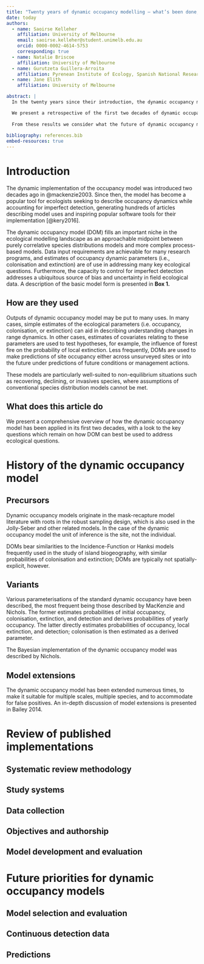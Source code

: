 ```yaml
---
title: "Twenty years of dynamic occupancy modelling – what’s been done, and where to next?"
date: today
authors:
  - name: Saoirse Kelleher
    affiliation: University of Melbourne
    email: saoirse.kelleher@student.unimelb.edu.au
    orcid: 0000-0002-4614-5753
    corresponding: true
  - name: Natalie Briscoe
    affiliation: University of Melbourne
  - name: Gurutzeta Guillera-Arroita
    affiliation: Pyrenean Institute of Ecology, Spanish National Research Council
  - name: Jane Elith
    affiliation: University of Melbourne

abstract: |
  In the twenty years since their introduction, the dynamic occupancy model has become an important tool for describing trends in species occupancy across landscapes and throughout time while accounting for imperfect detection. 

  We present a retrospective of the first two decades of dynamic occupancy modelling based on the results of a systematic review of models fit to field data. We describe how authors have used these models to describe patterns of occupancy for a diverse range of study systems and focal taxa, dedicating particular emphasis to how authors engaged with modelling decisions such as covariate selection and model evaluation. Modelling approaches vary considerably within the literature, and objective metrics of model performance are rarely estimated. 
  
  From these results we consider what the future of dynamic occupancy modelling may hold. Key questions remain on how the modelling process influences parameter estimates and model performance. Considerably more emphasis must be placed on evaluating models via processes such as out-of-sample validation. Further opportunities also abound; newly proliferating data types such as bioacoustics and camera traps present new questions around model design as well as new ways to study occupancy at scales which have not been historically possible. The suitability of dynamic occupancy models to generating predictions, as an alternative to static models, is another area which has been historically under-emphasised.
  
bibliography: references.bib
embed-resources: true
---
```


# Introduction

The dynamic implementation of the occupancy model was introduced two decades ago in @mackenzie2003. Since then, the model has become a popular tool for ecologists seeking to describe occupancy dynamics while accounting for imperfect detection, generating hundreds of articles describing model uses and inspiring popular software tools for their implementation [@kery2016].

The dynamic occupancy model (DOM) fills an important niche in the ecological modelling landscape as an approachable midpoint between purely correlative species distributions models and more complex process-based models. Data input requirements are achievable for many research programs, and estimates of occupancy dynamic parameters (i.e., colonisation and extinction) are of use in addressing many key ecological questions. Furthermore, the capacity to control for imperfect detection addresses a ubiquitous source of bias and uncertainty in field ecological data. A description of the basic model form is presented in **Box 1.**

## How are they used

Outputs of dynamic occupancy model may be put to many uses. In many cases, simple estimates of the ecological parameters (i.e. occupancy, colonisation, or extinction) can aid in describing understanding changes in range dynamics. In other cases, estimates of covariates relating to these parameters are used to test hypotheses, for example, the influence of forest fire on the probability of local extinction. Less frequently, DOMs are used to make predictions of site occupancy either across unsurveyed sites or into the future under predictions of future conditions or management actions.

These models are particularly well-suited to non-equilibrium situations such as recovering, declining, or invasives species, where assumptions of conventional species distribution models cannot be met.

## What does this article do

We present a comprehensive overview of how the dynamic occupancy model has been applied in its first two decades, with a look to the key questions which remain on how DOM can best be used to address ecological questions.

# History of the dynamic occupancy model

## Precursors

Dynamic occupancy models originate in the mask-recapture model literature with roots in the robust sampling design, which is also used in the Jolly-Seber and other related models. In the case of the dynamic occupancy model the unit of inference is the site, not the individual.

DOMs bear similarities to the Incidence-Function or Hanksi models frequently used in the study of island biogeography, with similar probabilities of colonisation and extinction; DOMs are typically not spatially-explicit, however.

## Variants

Various parameterisations of the standard dynamic occupancy have been described, the most frequent being those described by MacKenzie and Nichols. The former estimates probabilities of initial occupancy, colonisation, extinction, and detection and derives probabilities of yearly occupancy. The latter directly estimates probabilities of occupancy, local extinction, and detection; colonisation is then estimated as a derived parameter.

The Bayesian implementation of the dynamic occupancy model was described by Nichols.

## Model extensions

The dynamic occupancy model has been extended numerous times, to make it suitable for multiple scales, multiple species, and to accommodate for false positives. An in-depth discussion of model extensions is presented in Bailey 2014.

# Review of published implementations

## Systematic review methodology

## Study systems

## Data collection

## Objectives and authorship

## Model development and evaluation

# Future priorities for dynamic occupancy models

## Model selection and evaluation

## Continuous detection data

## Predictions
